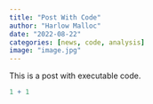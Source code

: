```yaml
---
title: "Post With Code"
author: "Harlow Malloc"
date: "2022-08-22"
categories: [news, code, analysis]
image: "image.jpg"
---
```


This is a post with executable code.

```r
1 + 1
```
